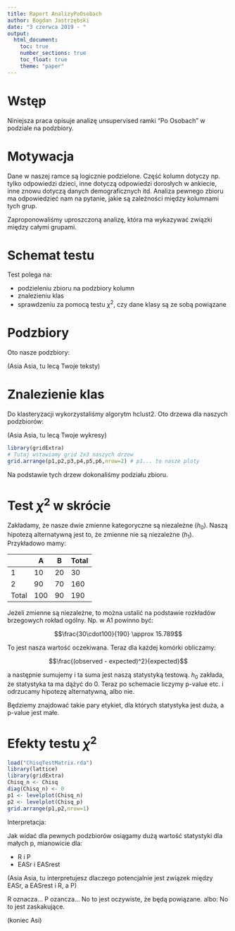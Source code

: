```yaml
---
title: Raport AnalizyPoOsobach
author: Bogdan Jastrzębski
date: "3 czerwca 2019 - "
output: 
  html_document:
    toc: true
    number_sections: true
    toc_float: true
    theme: "paper"
---
```


# Wstęp 

Niniejsza praca opisuje analizę unsupervised ramki "Po Osobach" w podziale na podzbiory. 

# Motywacja

Dane w naszej ramce są logicznie podzielone. Część kolumn dotyczy np. tylko odpowiedzi dzieci, inne dotyczą odpowiedzi dorosłych w ankiecie, inne znowu dotyczą danych demograficznych itd. Analiza pewnego zbioru ma odpowiedzieć nam na pytanie, jakie są zależności 
między kolumnami tych grup.

Zaproponowaliśmy uproszczoną analizę, która ma wykazywać związki między całymi grupami.

# Schemat testu

Test polega na:

- podzieleniu zbioru na podzbiory kolumn
- znalezieniu klas
- sprawdzeniu za pomocą testu $\chi^2$, czy dane klasy są ze sobą powiązane

# Podzbiory

Oto nasze podzbiory:

(Asia Asia, tu lecą Twoje teksty)

# Znalezienie klas

Do klasteryzacji wykorzystaliśmy algorytm hclust2. Oto drzewa dla naszych podzbiorów:

(Asia Asia, tu lecą Twoje wykresy)
```r
library(gridExtra)
# Tutaj wstawiamy grid 2x3 naszych drzew
grid.arrange(p1,p2,p3,p4,p5,p6,nrow=2) # p1... to nasze ploty
```

Na podstawie tych drzew dokonaliśmy podziału zbioru. 

# Test $\chi^2$ w skrócie

Zakładamy, że nasze dwie zmienne kategoryczne są niezależne ($h_0$). Naszą hipotezą alternatywną jest to, że zmienne nie są niezależne ($h_1$). Przykładowo mamy:


|       | A | B | Total |
|-------|---|---|-------|
| 1     | 10 | 20 | 30    |
| 2     | 90 | 70 | 160   |
| Total | 100 | 90 | 190   |

Jeżeli zmienne są niezależne, to można ustalić na podstawie rozkładów brzegowych rokład ogólny.
Np. w A1 powinno być: 

$$\frac{30\cdot100}{190} \approx 15.789$$

To jest nasza wartość oczekiwana. 
Teraz dla każdej komórki obliczamy:

$$\frac{(observed - expected)^2}{expected}$$

a następnie sumujemy i ta suma jest naszą statystyką testową. $h_0$ zakłada, że statystyka ta ma dążyć do $0$.
Teraz po schemacie liczymy p-value etc. i odrzucamy hipotezę alternatywną, albo nie.

Będziemy znajdować takie pary etykiet, dla których statystyka jest duża, a p-value jest małe.

# Efekty testu $\chi^2$

```r
load("ChisqTestMatrix.rda")
library(lattice)
library(gridExtra)
Chisq_n <- Chisq
diag(Chisq_n) <- 0
p1 <- levelplot(Chisq_n)
p2 <- levelplot(Chisq_p)
grid.arrange(p1,p2,nrow=1)
```

Interpretacja:

Jak widać dla pewnych podzbiorów osiągamy dużą wartość statystyki dla małych p, mianowicie dla:

- R i P
- EASr i EASrest

(Asia Asia, tu interpretujesz dlaczego potencjalnie jest związek między EASr, a EASrest i R, a P)

R oznacza...
P ozancza... 
No to jest oczywiste, że będą powiązane. albo: No to jest zaskakujące.

(koniec Asi)

